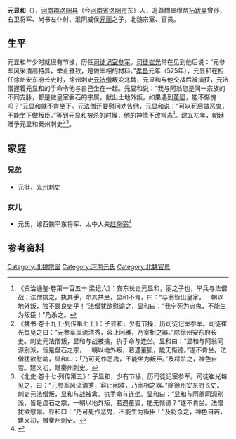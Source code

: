 '''元显和'''（{{bd|？|| 525年|  |}}），[[河南郡|河南郡]][[洛阳县|洛阳县]]（今[[河南省|河南省]][[洛阳市|洛阳市]]东）人，追尊魏景穆帝[[拓跋晃|拓跋晃]]曾孙，右卫将军、尚书左仆射、淮阴威侯[[元丽|元丽]]之子，北魏宗室、官员。

==生平==
元显和年少时就很有节操，历任[[司徒记室参军|司徒记室参军]]。[[司徒|司徒]][[崔光_(北魏)|崔光]]常在见到他后说：“元参军风采清高特异，举止雅致，是做宰相的材料。”[[孝昌_(年号)|孝昌]]元年（525年），元显和在担任徐州安东府长史时，徐州刺史[[元法僧|元法僧]]叛变北魏，元显和与他交战后被擒获，元法僧握着元显和的手命令他与自己坐在一起。元显和说：“我与阿翁您是同一宗族的不同支脉，都是做皇室磐石的宗属，献出土地外叛，如果遇到[[董狐|董狐]]，能不惭愧吗？”元显和就不肯坐下。元法僧还要慰问劝告他，元显和说：“可以死后做恶鬼，不能坐下做叛臣。”等到元显和被杀的时候，他的神情不改常态<ref>《资治通鉴·卷第一百五十·梁纪六》：安东长史元显和，丽之子也，举兵与法僧战；法僧擒之，执其手，命其共坐，显和不肯，曰：“与翁皆出皇家，一朝以地外叛，独不畏良史乎！”法僧犹欲慰谕之，显和曰：“我宁死为忠鬼，不能生为叛臣！”乃杀之。</ref>。[[建義_(北魏)|建义]]初年，朝廷赠予元显和秦州刺史<ref>《魏书·卷十九上·列传第七上》：子显和，少有节操，历司徒记室参军。司徒崔光每见之曰：“元参军风流清秀，容止闲雅，乃宰相之器。”除徐州安东府长史。刺史元法僧叛，显和与战被擒，执手命与连坐。显和曰：“显和与阿翁同源别派，皆是盘石之宗，一朝以地外叛，若遇董狐，能无惭德。”遂不肯坐。法僧犹欲慰喻，显和曰：「乃可死作恶鬼，不能坐为叛臣。”及将杀之，神色自若。建义初，赠秦州刺史。</ref><ref>《北史·卷十七·列传第五》：子显和，少有节操，历司徒记室参军。司徒崔光每见之，曰：“元参军风流清秀，容止闲雅，乃宰相之器。”除徐州安东府长史。刺史元法僧叛，显和与战被禽。执手命与连坐。显和曰：“显和与阿翁同源别派，皆是盘石之宗，一朝以地外叛，若遇董狐，能无惭德？”遂不肯坐。法僧犹欲慰喻。显和曰：“乃可死作恶鬼，不能生为叛臣！”及将杀之，神色自若。建义初，赠秦州刺史。</ref>。

==家庭==
===兄弟===
*[[元挺|元挺]]，光州刺史

===女儿===
*元氏，嫁西魏平东将军、太中大夫[[赵季弼|赵季弼]]<ref name=autogenerated1>{{Cite book | author = 西安碑林博物馆编；赵力光主编| title = 《西安碑林博物馆新藏墓志汇编 上》 | location = 北京 | publisher = 线装书局 | date =2007年10月| pages =25-26 |ISBN =978-7-80106-630-5| accessdate = 2015-09-26 | url = | language= zh-cn| quote = }}</ref>

==参考资料==
{{reflist}}

[[Category:北魏宗室|Category:北魏宗室]]
[[Category:河南元氏|Category:河南元氏]]
[[Category:北魏官员|Category:北魏官员]]